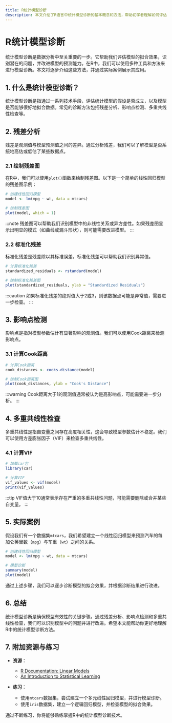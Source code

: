 ```yaml
---
title: R统计模型诊断
description: 本文介绍了R语言中统计模型诊断的基本概念和方法，帮助初学者理解如何评估和改进统计模型的拟合效果。
---
```


# R统计模型诊断

统计模型诊断是数据分析中至关重要的一步。它帮助我们评估模型的拟合效果，识别潜在的问题，并改进模型的预测能力。在R中，我们可以使用多种工具和方法来进行模型诊断。本文将逐步介绍这些方法，并通过实际案例展示其应用。

## 1. 什么是统计模型诊断？

统计模型诊断是指通过一系列技术手段，评估统计模型的假设是否成立，以及模型是否能够很好地拟合数据。常见的诊断方法包括残差分析、影响点检测、多重共线性检查等。

## 2. 残差分析

残差是观测值与模型预测值之间的差异。通过分析残差，我们可以了解模型是否系统地高估或低估了某些数据点。

### 2.1 绘制残差图

在R中，我们可以使用`plot()`函数来绘制残差图。以下是一个简单的线性回归模型的残差图示例：

```r
# 创建线性回归模型
model <- lm(mpg ~ wt, data = mtcars)

# 绘制残差图
plot(model, which = 1)
```

:::note
残差图可以帮助我们识别模型中的非线性关系或异方差性。如果残差图显示出明显的模式（如曲线或漏斗形状），则可能需要改进模型。
:::

### 2.2 标准化残差

标准化残差是残差除以其标准误差。标准化残差可以帮助我们识别异常值。

```r
# 计算标准化残差
standardized_residuals <- rstandard(model)

# 绘制标准化残差图
plot(standardized_residuals, ylab = "Standardized Residuals")
```

:::caution
如果标准化残差的绝对值大于2或3，则该数据点可能是异常值，需要进一步检查。
:::

## 3. 影响点检测

影响点是指对模型参数估计有显著影响的观测值。我们可以使用Cook距离来检测影响点。

### 3.1 计算Cook距离

```r
# 计算Cook距离
cook_distances <- cooks.distance(model)

# 绘制Cook距离图
plot(cook_distances, ylab = "Cook's Distance")
```

:::warning
Cook距离大于1的观测值通常被认为是高影响点，可能需要进一步分析。
:::

## 4. 多重共线性检查

多重共线性是指自变量之间存在高度相关性，这会导致模型参数估计不稳定。我们可以使用方差膨胀因子（VIF）来检查多重共线性。

### 4.1 计算VIF

```r
# 加载car包
library(car)

# 计算VIF
vif_values <- vif(model)
print(vif_values)
```

:::tip
VIF值大于10通常表示存在严重的多重共线性问题，可能需要删除或合并某些自变量。
:::

## 5. 实际案例

假设我们有一个数据集`mtcars`，我们希望建立一个线性回归模型来预测汽车的每加仑英里数（`mpg`）与车重（`wt`）之间的关系。

```r
# 创建线性回归模型
model <- lm(mpg ~ wt, data = mtcars)

# 模型诊断
summary(model)
plot(model)
```

通过上述步骤，我们可以逐步诊断模型的拟合效果，并根据诊断结果进行改进。

## 6. 总结

统计模型诊断是确保模型有效性的关键步骤。通过残差分析、影响点检测和多重共线性检查，我们可以识别模型中的问题并进行改进。希望本文能帮助你更好地理解R中的统计模型诊断方法。

## 7. 附加资源与练习

- **资源**：
  - [R Documentation: Linear Models](https://www.rdocumentation.org/packages/stats/versions/3.6.2/topics/lm)
  - [An Introduction to Statistical Learning](https://www.statlearning.com/)

- **练习**：
  - 使用`mtcars`数据集，尝试建立一个多元线性回归模型，并进行模型诊断。
  - 使用`iris`数据集，建立一个逻辑回归模型，并检查模型的拟合效果。

通过不断练习，你将能够熟练掌握R中的统计模型诊断技术。